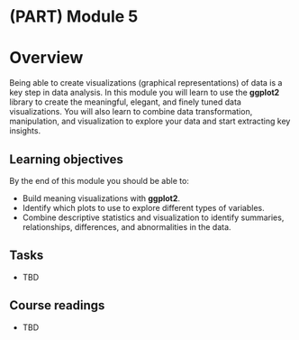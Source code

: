 # (PART) Module 5 {-}

# Overview

Being able to create visualizations (graphical representations) of data is a key step in data analysis. In this module you will learn to use the **ggplot2** library to create the meaningful, elegant, and finely tuned data visualizations. You will also learn to combine data transformation, manipulation, and visualization to explore your data and start extracting key insights.

## Learning objectives

By the end of this module you should be able to:

- Build meaning visualizations with **ggplot2**.
- Identify which plots to use to explore different types of variables.
- Combine descriptive statistics and visualization to identify summaries, relationships, differences, and abnormalities in the data. 

## Tasks

- TBD

## Course readings

- TBD

